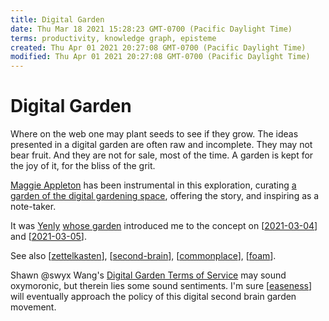 ```yaml
---
title: Digital Garden
date: Thu Mar 18 2021 15:28:23 GMT-0700 (Pacific Daylight Time)
terms: productivity, knowledge graph, episteme
created: Thu Apr 01 2021 20:27:08 GMT-0700 (Pacific Daylight Time)
modified: Thu Apr 01 2021 20:27:08 GMT-0700 (Pacific Daylight Time)
---
```


# Digital Garden

Where on the web one may plant seeds to see if they grow. The ideas presented in a digital garden are often raw and incomplete. They may not bear fruit. And they are not for sale, most of the time. A garden is kept for the joy of it, for the bliss of the grit.

[Maggie Appleton](https://maggieappleton.com/garden) has been instrumental in this exploration, curating [a garden of the digital gardening space](https://github.com/MaggieAppleton/digital-gardeners), offering the story, and inspiring as a note-taker.

It was [Yenly](https://yenly.wtf) [whose garden](<(https://til.yenly.wtf)>) introduced me to the concept on [[2021-03-04]] and [[2021-03-05]].

See also [[zettelkasten]], [[second-brain]], [[commonplace]], [[foam]].

Shawn @swyx Wang's [Digital Garden Terms of Service](https://www.swyx.io/digital-garden-tos/) may sound oxymoronic, but therein lies some sound sentiments. I'm sure [[easeness]] will eventually approach the policy of this digital second brain garden movement.

[//begin]: # 'Autogenerated link references for markdown compatibility'
[2021-03-04]: ../forget/journal/2021-03-04 'Thursday, March 4, 2021'
[2021-03-05]: ../forget/journal/2021-03-05 'Journal Entry, Friday, March 05, 2021'
[zettelkasten]: zettelkasten 'Zettelkasten'
[second-brain]: second-brain 'Second Brain'
[commonplace]: commonplace 'Commonplace'
[foam]: foam 'Foam'
[easeness]: easeness 'Easeness'
[//end]: # 'Autogenerated link references'
